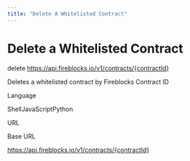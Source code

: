 ```yaml
---
title: "Delete A Whitelisted Contract"
---
```

  
  # Delete a Whitelisted Contract

delete https://api.fireblocks.io/v1/contracts/{contractId}

Deletes a whitelisted contract by Fireblocks Contract ID

Language

ShellJavaScriptPython

URL

Base URL

https://api.fireblocks.io/v1/contracts/{contractId}